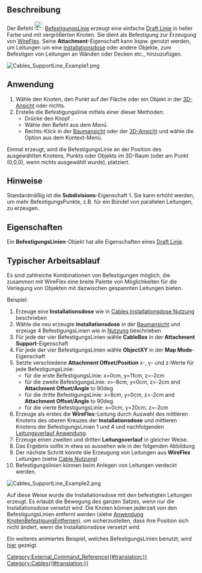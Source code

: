 <languages/>

<div class="mw-translate-fuzzy">
{{Docnav
|[[Cables_SupportPoint/de|Befestigungspunkt]]
| 
|[[Cables_Workbench/de|Cables]]
|IconL=Cables_SupportPoint.svg
|IconR=
|IconC=Cables_workbench_icon.svg
}}
</div>

{{GuiCommand/de
|Name=Cables SupportLine
|Name/de=Cables BefestigungsLinie
|MenuLocation= Leitungsbefestigung → Befestigungslinie erstellen
|Workbenches=[[Cables_Workbench/de|Cables]]
|Shortcut=
|Version=1.0
|SeeAlso=[[Cables_Cable/de|Cables Leitung]], [[Cables_CableBox/de|Cables Installationsdose]], [[Cables_SupportPoint/de|Cables Befestigungspunkt]]
}}

<span id="Description"></span>
==Beschreibung==

Der Befehl [[Image:Cables_SupportLine.svg|24px]] [[Cables_SupportLine/de|BefestigungsLinie]] erzeugt eine einfache [[Draft_Line/de|Draft Linie]] in heller Farbe und mit vergrößerten Knoten. Sie dient als Befestigung zur Erzeugung von [[Cables_WireFlex/de|WireFlex]]. Seine '''Attachment'''-Eigenschaft kann bspw. genutzt werden, um Leitungen um eine [[Cables_CableBox/de|Installationsdose]] oder andere Objekte, zum Befestigen von Leitungen an Wänden oder Decken etc., hinzuzufügen.

[[Image:Cables_SupportLine_Example1.png]]
{{Caption|BefestigungsLinie}}

<span id="Usage"></span>
==Anwendung==

# Wähle den Knoten, den Punkt auf der Fläche oder ein Objekt in der [[3D_view/de|3D-Ansicht]] oder nichts.
# Erstelle die Befestigungslinie mittels einer dieser Methoden:
#* Drücke den Knopf {{Button|[[Image:Cables_SupportLine.svg|16px]] [[Cables_SupportLine/de|Befestigungslinie]]}}.
#* Wähle den Befehl {{MenuCommand|Leitungsbefestigung → [[Image:Cables_SupportLine.svg|16px]] Befestigungslinie}} aus dem Menü.
#* Rechts-Klick in der [[Tree_view/de|Baumansicht]] oder der [[3D_view|3D-Ansicht]] und wähle die Option {{MenuCommand| Leitungsbefestigung → [[Image:Cables_SupportLine.svg|16px]] Befestigungslinie}} aus dem Kontext-Menü.

Einmal erzeugt, wird die BefestigungsLinie an der Position des ausgewählten Knotens, Punkts oder Objekts im 3D-Raum (oder am Punkt (0,0,0), wenn nichts ausgewählt wurde), platziert.

<span id="Notes"></span>
==Hinweise==

Standardmäßig ist die '''Subdivisions'''-Eigenschaft 1. Sie kann erhöht werden, um mehr BefestigungsPunkte, z.B. für ein Bündel von parallelen Leitungen, zu erzeugen.

<span id="Properties"></span>
==Eigenschaften==

Ein '''BefestigungsLinien'''-Objekt hat alle Eigenschaften eines [[Draft_Line/de#Properties|Draft Linie]].

<span id="Typical_workflow"></span>
==Typischer Arbeitsablauf==

Es sind zahlreiche Kombinationen von Befestigungen möglich, die zusammen mit WireFlex eine breite Palette von Möglichkeiten für die Verlegung von Objekten mit dazwischen gespannten Leitungen bieten.

Beispiel:
# Erzeuge eine '''Installationsdose''' wie in  [[Cables_CableBox/de#Usage|Cables Installationsdose Nutzung]] beschrieben
# Wähle die neu erzeugte '''Installationsdose''' in der [[Tree_view/de|Baumansicht]] und erzeuge 4 BefestigungsLinien wie in [[#Usage/de|Nutzung]] beschrieben
# Für jede der vier BefestigungsLinien wähle  '''CableBox''' in der '''Attachment Support'''-Eigenschaft
# Für jede der vier BefestigungsLinien wähle '''ObjectXY''' in der '''Map Mode'''-Eigenschaft
# Setzte verschiedene '''Attachment Offset/Position''' x-, y- und z-Werte für jede BefestigungsLinie:
#* für die erste BefestigungsLinie: x=0cm, y=11cm, z=-2cm
#* für die zweite BefestigungsLinie: x=-8cm, y=0cm, z=-2cm and '''Attachment Offset/Angle''' to 90deg
#* für die dritte BefestigungsLinie: x=8cm, y=0cm, z=-2cm and '''Attachment Offset/Angle''' to 90deg
#* für die vierte BefestigungsLinie: x=0cm, y=20cm, z=-2cm
# Erzeuge als erstes die '''WireFlex'''-Leitung durch Auswahl des mittleren Knotens des oberen Kreuzes der '''Installationsdose''' und mittleren Knotens der BefestigungsLinien 1 und 4 und nachfolgenden [[Cables_WireFlex#Usage|Leitungsverlauf Anwendung]].
# Erzeuge einen zweiten und dritten '''Leitungsverlauf''' in gleicher Weise.
# Das Ergebnis sollte in etwa so aussehen wie in der folgenden Abbildung
# Der nächste Schritt könnte die Erzeugung von Leitungen aus '''WireFlex''' Leitungen (siehe [[Cables_Cable/de#Usage|Cable Nutzung]])
# Befestigungslinien können beim Anlegen von Leitungen verdeckt werden.

[[Image:Cables_SupportLine_Example2.png]]
{{Caption|Beispiel für die Nutzung der BefestigungsLinie:<br/>BefestigungsLinien werden an der Installationsdose befestigt und dienen als Basis für Leiter.}}

Auf diese Weise wurde die Installationsdose mit den befestigten Leitungen erzeugt. Es erlaubt die Bewegung des ganzen Satzes, wenn nur die Installationsdose versetzt wird. Die Knoten können jederzeit von den BefestigungsLinien entfernt werden (siehe [[Cables_RemoveVertexAttachment/de#Usage|Anwendung KnotenBefestigungEntfernen]]), um sicherzustellen, dass ihre Position sich nicht ändert, wenn die Installationsdose versetzt wird.

Ein weiteres animiertes Beispiel, welches BefestigungsLinien benutzt, wird  [[Cables_Example1_Simple_workflow|hier]] gezeigt.


<div class="mw-translate-fuzzy">
{{Docnav
|[[Cables_SupportPoint/de|Befestigungspunkt]]
| 
|[[Cables_Workbench/de|Arbeitsbereich Cables]]
|IconL=Cables_SupportPoint.svg
|IconR=
|IconC=Cables_workbench_icon.svg
}}
</div>

[[Category:External_Command_Reference{{#translation:}}]]
[[Category:Cables{{#translation:}}]]